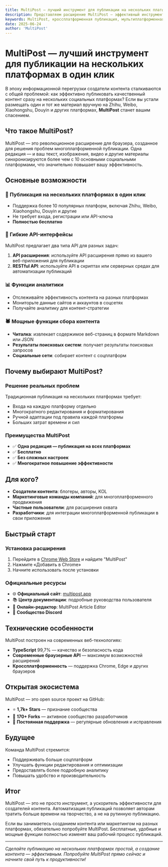 ```yaml
---
title: MultiPost — лучший инструмент для публикации на нескольких платформах в один клик
description: Представляем расширение MultiPost — эффективный инструмент, помогающий авторам публиковать контент на разных платформах одним кликом.
keywords: MultiPost, кроссплатформенная публикация, мультиплатформенная синхронизация, дистрибуция контента, управление социальными сетями, SEO, расширение браузера, публикация в один клик
date: 2025-06-24
author: 'MultiPost'
---
```


# MultiPost — лучший инструмент для публикации на нескольких платформах в один клик

В эпоху информационной перегрузки создатели контента сталкиваются с общей проблемой: как эффективно публиковать качественный контент сразу на нескольких социальных платформах? Если вы устали размещать один и тот же материал вручную на Zhihu, Weibo, Xiaohongshu, Douyin и других платформах, **MultiPost** станет вашим спасением.

## Что такое MultiPost?

MultiPost — это революционное расширение для браузера, созданное для решения проблем многоплатформенной публикации. Одна редакция — и ваш текст, изображения, видео и другие материалы синхронизируются более чем с 10 основными социальными платформами, что значительно повышает вашу эффективность.

## Основные возможности

### 🚀 Публикация на нескольких платформах в один клик
- Поддержка более 10 популярных платформ, включая Zhihu, Weibo, Xiaohongshu, Douyin и другие
- Не требует входа, регистрации или API-ключа
- **Полностью бесплатно**

### 🔧 Гибкие API-интерфейсы
MultiPost предлагает два типа API для разных задач:

1. **API расширения**: используйте API расширения прямо из вашего веб-приложения для публикации
2. **RESTful API**: используйте API в скриптах или серверных средах для автоматизации публикаций

### 📊 Функции аналитики
- Отслеживайте эффективность контента на разных платформах
- Мониторьте данные сайтов и аккаунтов в соцсетях
- Получайте аналитику для контент-стратегии

### 🕷️ Мощные функции сбора контента
- **Читалка**: извлекает содержимое веб-страниц в формате Markdown или JSON
- **Результаты поисковых систем**: получает результаты поисковых запросов
- **Социальные сети**: собирает контент с соцплатформ

## Почему выбирают MultiPost?

### Решение реальных проблем
Традиционная публикация на нескольких платформах требует:
- Входа на каждую платформу отдельно
- Многократного редактирования и форматирования
- Ручной адаптации под правила каждой платформы
- Больших затрат времени и сил

### Преимущества MultiPost
- ✅ **Одна редакция — публикация на всех платформах**
- ✅ **Бесплатно**
- ✅ **Без сложных настроек**
- ✅ **Многократное повышение эффективности**

## Для кого?

- **Создатели контента**: блогеры, авторы, KOL
- **Маркетинговые команды компаний**: для многоплатформенного продвижения
- **Частные пользователи**: для расширения охвата
- **Разработчики**: для интеграции многоплатформенной публикации в свои приложения

## Быстрый старт

### Установка расширения
1. Перейдите в [Chrome Web Store](https://chrome.google.com/webstore/) и найдите "MultiPost"
2. Нажмите «Добавить в Chrome»
3. Начните использовать после установки

### Официальные ресурсы
- 🌐 **Официальный сайт**: [multipost.app](https://multipost.app)
- 📚 **Центр документации**: подробные руководства пользователя
- 🎨 **Онлайн-редактор**: MultiPost Article Editor
- 💬 **Сообщество Discord**

## Технические особенности

MultiPost построен на современных веб-технологиях:
- **TypeScript** 99,7% — качество и безопасность кода
- **Современные браузерные API** — максимум возможностей расширений
- **Кроссплатформенность** — поддержка Chrome, Edge и других браузеров

## Открытая экосистема

MultiPost — это open source проект на GitHub:
- ⭐ **1,7k+ Stars** — признание сообщества
- 🔀 **170+ Forks** — активное сообщество разработчиков
- 🐛 **Постоянная поддержка** — регулярные обновления и исправления

## Будущее

Команда MultiPost стремится:
- Поддерживать больше соцплатформ
- Улучшать функции редактирования и оптимизации
- Предоставлять более подробную аналитику
- Повышать удобство и производительность

## Итог

MultiPost — это не просто инструмент, а ускоритель эффективности для создателей контента. Автоматизация публикаций позволяет авторам тратить больше времени на творчество, а не на рутинную публикацию.

Если вы занимаетесь созданием контента или маркетингом на разных платформах, обязательно попробуйте MultiPost. Бесплатные, удобные и мощные функции полностью изменят ваш рабочий процесс публикаций.

<Cards>
  <Card title="Официальный сайт" href="https://multipost.app" />
  <Card title="Проект на GitHub" href="https://github.com/leaperone/MultiPost-Extension" />
  <Card title="Скачать расширение Chrome" href="https://chrome.google.com/webstore/" />
  <Card title="Присоединиться к Discord" href="#" />
</Cards>

---

*Сделайте публикацию на нескольких платформах простой, а создание контента — эффективным. Попробуйте MultiPost прямо сейчас и начните свой путь к продуктивности!* 